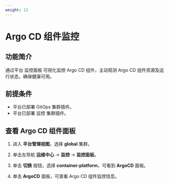 ```yaml
---
weight: 12
---
```


# Argo CD 组件监控

## 功能简介

通过平台 监控面板 可视化监控 Argo CD 组件，主动观测 Argo CD 组件资源及运行状态，确保健康可用。

## 前提条件 

- 平台已部署 GitOps 集群插件。
- 平台已部署 监控 集群插件。

## 查看 Argo CD 组件面板

1. 进入 **平台管理视图**，选择 **global** 集群。

2. 单击左导航 **运维中心** -> **监控** -> **监控面板**。

3. 单击 **切换** 按钮，选择 **container-platform**，可看到 **ArgoCD** 面板。 

4. 单击 **ArgoCD** 面板，可查看 Argo CD 组件监控信息。

